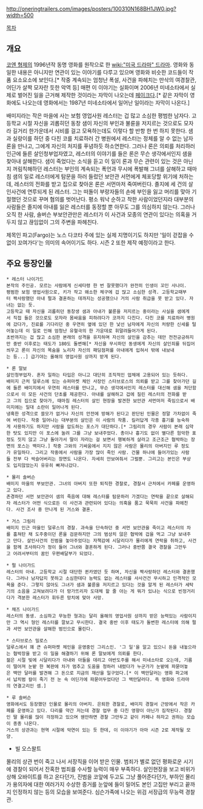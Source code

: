http://oneringtrailers.com/images/posters/100310N168BH1JW0.jpg?width=500

[[목차]]
== 개요 == 
[[코엔 형제]]의 1996년작 동명 영화를 원작으로 한 [[wiki:"미국 드라마" 드라마]]. 영화와 동일한 내용은 아니지만 연관이 있는 이야기를 다루고 있으며 영화와 비슷한 코드들이 작품 요소요소에 보인다.[* 작중 계속되는 엄청난 폭설, 사건을 파헤치는 만삭의 여경찰관, 어딘가 살짝 모자란 듯한 악역 등] 매편 이 이야기는 실화이며 2006년 미네소타에서 실제로 벌어진 일을 근거해 제작한 것이라는 자막이 나오는데 [[페이크]]다.[* 같은 자막이 영화에도 나오는데 영화에서는 1987년 미네소타에서 일어난 일이라는 자막이 나온다.] 

배미지라는 작은 마을에 사는 보험 영업사원 레스터는 겁 많고 소심한 평범한 남자다. 고등학교 시절 자신을 괴롭히던 동창 샘이 자신의 부인과 불륜을 저지르는 것으로도 모자라 길거리 한가운데서 시비를 걸고 모욕하는데도 이렇다 할 반항 한 번 하지 못한다. 샘과 실랑이를 하던 중 다친 코를 치료하러 간 병원에서 레스터는 정체를 알 수 없는 남자 론을 만나고, 그에게 자신의 처지를 푸념하듯 하소연한다. 그러나 론은 의뢰를 처리하러 인근에 들른 살인청부업자였고, 레스터의 이야기를 들은 론은 무슨 생각에서인지 샘을 찾아내 살해한다.
샘이 죽었다는 소식을 듣고 이 일이 론과 무슨 관련이 있는 것은 아닌지 꺼림칙해하던 레스터는 부인의 계속되는 폭언과 무시에 폭발해 그녀를 살해하고 때마침 샘의 일로 레스터에게 탐문을 하러 들렀던 보안관 서먼에게 체포당할 위기에 처하는데, 레스터의 전화를 받고 집으로 찾아온 론은 서먼마저 죽여버린다.
졸지에 세 건의 살인사건에 연루되게 된 레스터. 그는 떠돌이 부랑자들의 손에 부인을 잃고 머리를 맞아 기절했던 것으로 꾸며 혐의를 벗어난다. 평소 워낙 순하고 착한 사람이었던지라 대부분의 사람들은 졸지에 아내를 잃은 레스터를 동정할 뿐 아무도 그를 의심하지 않는다. 그러나 오직 한 사람, 솔버슨 부보안관만은 레스터가 이 사건과 모종의 연관이 있다는 의혹을 거두지 않고 끊임없이 그의 주변을 파헤친다.

제목인 파고(Fargo)는 노스 다코타 주에 있는 실제 지명이기도 하지만 '일이 걷잡을 수 없이 꼬여가다'는 의미의 속어이기도 하다. 시즌 2 또한 제작 예정이라고 한다.

{{{#!html
<iframe width="640" height="360" src="//www.youtube.com/embed/PTFXrzWAptM" frameborder="0" allowfullscreen></iframe>
}}}

== 주요 등장인물 ==
 * 레스터 나이가드
 본작의 주인공. 모르는 사람에게 신세타령 한 번 잘못했다가 완전히 인생이 꼬인 사나이.
 평범한 보험 영업사원으로, 키가 작고 왜소한 체구에 겁 많고 소심한 성격. 고등학교때부터 짝사랑했던 아내 펄과 결혼하는 데까지는 성공했으나 거의 사람 취급을 못 받고 있다. 자녀는 없는 듯.
 고등학교 때 자신을 괴롭히던 동창생 샘과 아내가 불륜을 저지르는 중이라는 사실을 샘에게서 직접 들은 것으로도 모자라 몸싸움을 피하려다가 코까지 다친다. 다친 코를 치료하러 병원에 갔다가, 진료를 기다리던 중 우연히 옆에 있던 한 낯선 남자에게 자신의 처량한 신세를 털어놓는데 이 일로 인해 엄청난 유혈극의 한 가운데로 휘말려들어가게 된다.
 초반까지는 겁 많고 소심한 본래의 성격을 유지하며 자신의 살인을 감추는 데만 전전긍긍하지만 중반 이후로는 태도가 180도 돌변해[* 자신을 무시하던 동생에게 자신의 살인죄를 뒤집어씌우고 론이 자신의 목숨을 노리자 자신의 패딩점퍼를 아내에게 입혀서 밖에 내보내는 등...] 급기야는 올해의 영업사원 상까지 받게 된다.

 * 론 말보
 살인청부업자. 혼자 일하는 타입은 아니고 대단히 조직적인 업체에 고용되어 있는 듯하다.
 배미지 근처 덜루스에 있는 슈퍼마켓 체인 사장인 스타브로스의 의뢰를 받고 그를 찾아가던 길에 들른 배미지에서 우연히 레스터를 만나고, 무슨 생각에서인지 레스터를 대신해 샘을 처단함으로서 이 모든 사건의 단초를 제공한다. 아내를 살해하고 겁에 질린 레스터의 전화를 받고 그의 집으로 찾아가, 때마침 레스터의 살인 현장을 발견한 보안관 셔먼마저 죽임으로서 배미지에는 일대 소란이 일어나게 된다.
 냉혹한 성격으로 쓸모가 없거나 자신의 안전에 방해가 된다고 판단된 인물은 정말 가차없이 죽여 버린다. 작중 일어나는 대부분의 살인은 이 사람의 작품. 킬러답게 각종 흉기를 능숙하게 사용하기도 하지만 사람을 압도하는 포스가 대단하다.[* 그림리의 경우 사람이 본래 심약한 탓도 있지만 이 포스에 눌려 그를 그냥 보내주었다. 총이나 흉기도 없이 별다른 험악한 표정도 짓지 않고 그냥 돌아가서 딸이 자라는 걸 보면서 행복하게 살라고 조근조근 협박하는 장면의 포스는 백미다.] 작중 그와의 기싸움에서 지지 않은 사람은 몰리의 아버지인 루 정도가 유일하다. 그리고 작중에서 사람을 가장 많이 죽인 사람. 건물 하나에 들어가있는 사람들 전부 다 싹슬어버리는 장면도 나온다. 자세히 안보여줘서 그럴뿐. 그리고는 본인은 부상도 입지않았는지 유유히 빠져나갔다.

 * 몰리 솔버슨
 배미지 마을의 부보안관. 그녀의 아버지 또한 퇴직한 경찰로, 경찰서 근처에서 카페를 운영하고 있다.
 존경하던 서먼 보안관이 샘의 죽음에 대해 레스터를 탐문하러 가겠다는 연락을 끝으로 살해되자 레스터가 어떤 식으로든 이 사건과 관련되어 있다는 의혹을 품고 묵묵히 사건을 파헤친다. 사건 조사 중 만나게 된 거스와 결혼.

 * 거스 그림리
 배미지 인근 마을인 덜루스의 경찰. 과속을 단속하던 중 셔먼 보안관을 죽이고 레스터의 차를 훔쳐탄 채 도주중이던 론을 검문하지만 그의 범상치 않은 협박에 겁을 먹고 그냥 보내주고 만다. 살인사건의 진범을 놓아주었다는 자책감에 시달리다가 몰리에게 연락을 취하고, 사건을 함께 조사하다가 정이 들어 그녀와 결혼하게 된다. 그러나 중반쯤 결국 경찰을 그만두고 어려서부터의 꿈인 우편배달부가 되었다.

 * 펄 나이가드
 레스터의 아내. 고등학교 시절 대단한 퀸카였던 듯 하며, 자신을 짝사랑하던 레스터와 결혼했다. 그러나 남자답지 못하고 소심한데다 능력도 없는 레스터를 사사건건 무시하고 인격적인 모욕을 준다. 그렇지 않아도 그녀가 샘과 불륜을 저지르고 있다는 것을 알게 된 레스터가 세탁기의 소음을 고쳐보려다가 더 망가뜨리자 도대체 할 줄 아는 게 뭐가 있냐는 식으로 빈정거리다가 격분한 레스터가 휘두른 망치에 맞아 사망.

 * 채즈 나이가드
 레스터의 동생. 소심하고 무능한 형과는 달리 올해의 영업사원 상까지 받은 능력있는 사람이지만 그 역시 형인 레스터를 깔보고 무시한다. 결국 중반 이후 태도가 돌변한 레스터에 의해 펄과 셔먼 보안관을 살해한 범인으로 몰린다.

 * 스타브로스 밀로스
 덜루스에서 꽤 큰 슈퍼마켓 체인을 운영중인 그리스인. '그 일'을 알고 있으니 돈을 내놓으라는 협박장을 받고 이 일을 해결하기 위해 론 말보에게 의뢰를 한다. 
 젊은 시절 빚에 시달리다가 아내와 아들을 데리고 야반도주를 해서 미네소타로 오는데, 기름이 떨어져 눈밭 한 복판에 차가 멈추고 도움을 청하러 내렸다가 누군가가 눈밭에 파묻어놓은 백만 달러를 발견해 그 돈으로 지금의 재산을 일구었다.[* 이 백만달러는 영화 파고에서 납치범 칼이 죽기 전 눈 속 어딘가에 파묻어두었다던 그 백만달러다. 즉 영화와 드라마의 연결고리인 셈.] 

 * 루 솔버슨
 영화에서도 등장했던 인물로 몰리의 아버지. 은퇴한 경찰로, 배미지 경찰서 근방에서 작은 카페를 운영하고 있다. 다리를 약간 저는데 경찰 업무 중 다친 영향이 아닌가 짐작된다. 경찰인 딸 몰리를 많이 걱정하고 있으며 웬만하면 경찰 그만두고 같이 카페나 하자고 권하는 모습이 종종 나온다.
 거스의 상관과는 현역 시절에 악연이 있는 듯 한데, 이 이야기가 아마 시즌 2로 제작될 모양.

* 빌 오스왈트
몰리의 상관 번이 죽고 나서 서장직을 이어 받은 인물. 범죄가 별로 없던 평화로운 시기에 경찰이 되어서 잔혹한 범죄를 수사할 능력이 매우 부족하다. 살인현장을 보고 비위가 상해 오바이트를 하고 온다던가, 진범을 코앞에 두고도 그냥 풀어준다던가, 부하인 몰리가 용의자에 대한 여러가지 수상한 증거를 눈앞에 들이 밀어도 본인 고집만 부리고 끝까지 인정하지 않는 등의 모습을 보여준다. 심슨가족에 나오는 위검 서장급의 무능력 경찰관. 
